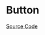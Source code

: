 
<Meta of={ButtonStories} />

# Button

<Description of={Button} />

[Source Code](https://github.com/Mezzanine-UI/mezzanine/blob/main/packages/react/src/Button/Button.tsx)

<ArgsTable of={Button} />
